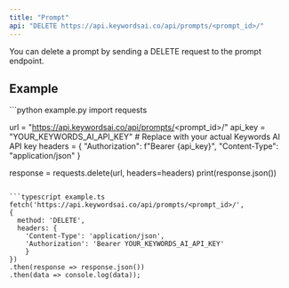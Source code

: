 ```yaml
---
title: "Prompt"
api: "DELETE https://api.keywordsai.co/api/prompts/<prompt_id>/"
---
```


You can delete a prompt by sending a DELETE request to the prompt endpoint.

## Example

<CodeGroup>
```python example.py
import requests

url = "https://api.keywordsai.co/api/prompts/<prompt_id>/"
api_key = "YOUR_KEYWORDS_AI_API_KEY" # Replace with your actual Keywords AI API key
headers = {
    "Authorization": f"Bearer {api_key}",
    "Content-Type": "application/json"
}

response = requests.delete(url, headers=headers)
print(response.json())
```

```typescript example.ts
fetch('https://api.keywordsai.co/api/prompts/<prompt_id>/', 
{
  method: 'DELETE',
  headers: {
    'Content-Type': 'application/json',
    'Authorization': 'Bearer YOUR_KEYWORDS_AI_API_KEY'
    }
})
.then(response => response.json())
.then(data => console.log(data));
```
</CodeGroup>
